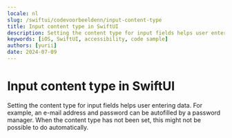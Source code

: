```yaml
---
locale: nl
slug: /swiftui/codevoorbeeldenn/input-content-type
title: Input content type in SwiftUI
description: Setting the content type for input fields helps user entering data.
keywords: [iOS, SwiftUI, accessibility, code sample]
authors: [yurii]
date: 2024-07-09
---
```


# Input content type in SwiftUI

Setting the content type for input fields helps user entering data. For example, an e-mail address and password can be autofilled by a password manager. When the content type has not been set, this might not be possible to do automatically.

<CodeSample id="input-content-type" platform="swiftui" locale="nl"/>
